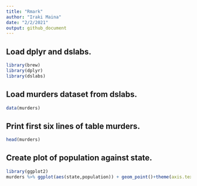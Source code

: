 ```yaml
---
title: "Rmark"
author: "Iraki Maina"
date: "2/2/2021"
output: github_document
---
```

## Load dplyr and dslabs.
```r
library(brew)
library(dplyr)
library(dslabs)
```
## Load murders dataset from dslabs.
```r
data(murders)
```
## Print first six lines of table murders.
```r
head(murders)

```
## Create plot of population against state.
```r
library(ggplot2)
murders %>% ggplot(aes(state,population)) + geom_point()+theme(axis.text.x = element_text(angle = 90))
```
